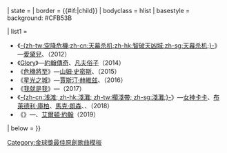 {{Navbox 
| name       = 2010年代金球獎最佳原創歌曲
| title      = {{#if:{{{list only|}}}||2010年代[[金球獎最佳原創歌曲]]}}
| state      = {{{state|autocollapse}}}
| border     = {{#if:{{{list only|}}}|child}}
| bodyclass  = hlist
| basestyle  = background: #CFB53B

| list1 = 
* 《[[天幕杀机_(歌曲)|-{zh-tw:空降危機;zh-cn:天幕杀机;zh-hk:智破天凶城;zh-sg:天幕杀机;}-]]》—[[愛黛兒]]、{{link-en|保羅·伊普沃斯|Paul Epworth}}（2012）
* 《[[Glory (凡夫俗子和約翰·傳奇歌曲)|Glory]]》—[[約翰傳奇]]、[[凡夫俗子 (歌手)|凡夫俗子]]（2014）
* 《[[危機將至]]》—[[山姆·史密斯 (歌手)|山姆·史密斯]]、{{link-en|詹姆斯·納皮爾|Jimmy Napes}}（2015）
* 《[[星光之城]]》—[[賈斯汀·赫維玆]]、{{link-en|巴塞克與保羅|Pasek and Paul}}（2016）
* 《[[我就是我]]》—{{link-en|巴塞克與保羅|Pasek and Paul}}（2017）
* 《[[淺灘 (女神卡卡和布萊德利·庫柏歌曲)|-{zh-cn:浅滩; zh-hk:淺灘; zh-tw:擱淺帶; zh-sg:淺灘;}-]]》—[[女神卡卡]]、[[布萊德利·庫柏]]、[[馬克·朗森]]、{{Le|安德魯·瓦耶特|Andrew Wyatt}}、{{Le|安東尼·羅蘇曼多|Anthony Rossomando}}（2018）
* 《{{en-link|I'm Gonna Love Me Again|Rocketman: Music from the Motion Picture}}》—{{en-link|伯尼·陶平|Bernie Taupin}}、[[艾爾頓·約翰]]（2019）
| below = 
}}<noinclude>
{{collapsible option}}
[[Category:金球獎最佳原創歌曲模板]]
</noinclude>